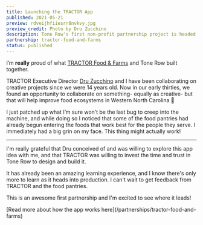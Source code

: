 ```yaml
---
title: Launching the TRACTOR App
published: 2021-05-21
preview: rdveijhfiiesrr8nvkvy.jpg
preview_credit: Photo by Dru Zucchino
description: Tone Row's first non-profit partnership project is headed into production
partnership: tractor-food-and-farms
status: published
---
```


I’m **really** proud of what [TRACTOR Food & Farms](/partnerships/tractor-food-and-farms) and Tone Row built together.

TRACTOR Executive Director [Dru Zucchino](https://tractorfoodandfarms.com/about-us/staff/) and I have been collaborating on creative projects since we were 14 years old. Now in our early thirties, we found an opportunity to collaborate on something- equally as creative- but that will help improve food ecosystems in Western North Carolina 🤯

I just patched up what I’m sure won’t be the last bug to creep into the machine, and while doing so I noticed that some of the food pantries had already begun entering the foods that work best for the people they serve. I immediately had a big grin on my face. This thing might actually work!

---

I'm really grateful that Dru conceived of and was willing to explore this app idea with me, and that TRACTOR was willing to invest the time and trust in Tone Row to design and build it.

It has already been an amazing learning experience, and I know there's only more to learn as it heads into production. I can't wait to get feedback from TRACTOR and the food pantries.

This is an awesome first partnership and I'm excited to see where it leads!

<div style={{ textAlign: "center" }}>
  [Read more about how the app works here](/partnerships/tractor-food-and-farms)
</div>
